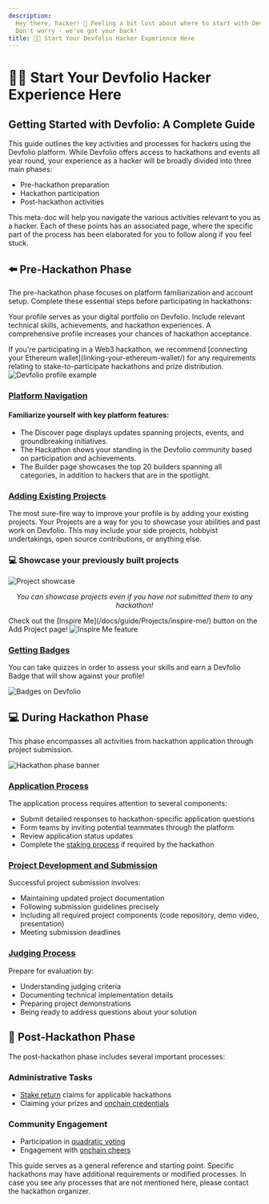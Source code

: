 ```yaml
---
description:
  Hey there, hacker! 👋 Feeling a bit lost about where to start with Devfolio?
  Don't worry - we've got your back!
title: 🧑‍💻 Start Your Devfolio Hacker Experience Here
---
```


# 🧑‍💻 Start Your Devfolio Hacker Experience Here

## Getting Started with Devfolio: A Complete Guide

This guide outlines the key activities and processes for hackers using the Devfolio platform. While Devfolio offers access to hackathons and events all year round, your experience as a hacker will be broadly divided into three main phases:

- Pre-hackathon preparation
- Hackathon participation
- Post-hackathon activities

This meta-doc will help you navigate the various activities relevant to you as a hacker. Each of these points has an associated page, where the specific part of the process has been elaborated for you to follow along if you feel stuck.

## ⬅️ Pre-Hackathon Phase

The pre-hackathon phase focuses on platform familiarization and account setup. Complete these essential steps before participating in hackathons:

Your profile serves as your digital portfolio on Devfolio. Include relevant technical skills, achievements, and hackathon experiences. A comprehensive profile increases your chances of hackathon acceptance.

<Callout type="info" title="Web3 Hackathons">
If you're participating in a Web3 hackathon, we recommend [connecting your Ethereum wallet](linking-your-ethereum-wallet/)  for any requirements relating to stake-to-participate hackathons and prize distribution.
</Callout>

<img src="/assets/image (222).png" alt="Devfolio profile example" />

### [Platform Navigation](introduction/)

#### Familiarize yourself with key platform features:

- The Discover page displays updates spanning projects, events, and groundbreaking initiatives.
- The Hackathon shows your standing in the Devfolio community based on participation and achievements.
- The Builder page showcases the top 20 builders spanning all categories, in addition to hackers that are in the spotlight.

### [Adding Existing Projects](/docs/guide/Projects/adding-managing-projects)

The most sure-fire way to improve your profile is by adding your existing projects. Your Projects are a way for you to showcase your abilities and past work on Devfolio. This may include your side projects, hobbyist undertakings, open source contributions, or anything else.

### 💻 Showcase your previously built projects

<img src="/assets/image (128).png" alt="Project showcase" />
<p align="center"><i>You can showcase projects even if you have not submitted them to any hackathon!</i></p>

<Callout type="info" title="Need inspiration?">
Check out the [Inspire Me](/docs/guide/Projects/inspire-me/) button on the Add Project page!
</Callout>

<img src="/assets/image (135).png" alt="Inspire Me feature" />

### [Getting Badges](badges/)

You can take quizzes in order to assess your skills and earn a Devfolio Badge that will show against your profile!

<img src="/assets/image (173).png" alt="Badges on Devfolio" />

## 💻 During Hackathon Phase

This phase encompasses all activities from hackathon application through project submission.

<img src="/assets/image (108).png" alt="Hackathon phase banner" />

### [Application Process](participating-in-hackathons/)

The application process requires attention to several components:

- Submit detailed responses to hackathon-specific application questions
- Form teams by inviting potential teammates through the platform
- Review application status updates
- Complete the [staking process](participating-in-hackathons/staking) if required by the hackathon

### [Project Development and Submission](participating-in-hackathons/project-submission)

Successful project submission involves:

- Maintaining updated project documentation
- Following submission guidelines precisely
- Including all required project components (code repository, demo video, presentation)
- Meeting submission deadlines

### [Judging Process](participating-in-hackathons/judging-1)

Prepare for evaluation by:

- Understanding judging criteria
- Documenting technical implementation details
- Preparing project demonstrations
- Being ready to address questions about your solution

## 🥳 Post-Hackathon Phase

The post-hackathon phase includes several important processes:

### Administrative Tasks

- [Stake return](participating-in-hackathons/staking) claims for applicable hackathons
- Claiming your prizes and [onchain credentials](onchain-credentials/)

### Community Engagement

- Participation in [quadratic voting](quadratic-voting/)
- Engagement with [onchain cheers](cryptocheer/)

<Callout type="info" title="Note">
This guide serves as a general reference and starting point. Specific hackathons may have additional requirements or modified processes. In case you see any processes that are not mentioned here, please contact the hackathon organizer.
</Callout>

